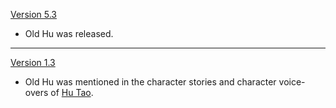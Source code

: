{{Change History/Header}}
[[Version 5.3]]
* Old Hu was released.
----
[[Version 1.3]]
* Old Hu was mentioned in the character stories and character voice-overs of [[Hu Tao]].